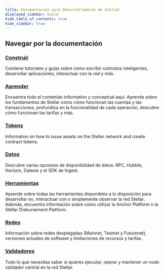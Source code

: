 ```yaml
---
title: Documentación para Desarrolladores de Stellar
displayed_sidebar: build
hide_table_of_contents: true
hide_sidebar: true
---
```


## Navegar por la documentación

### [Construir](./build/README.mdx)

Contiene tutoriales y guías sobre cómo escribir contratos inteligentes, desarrollar aplicaciones, interactuar con la red y más.

### [Aprender](./learn/fundamentals/README.mdx)

Encuentra todo el contenido informativo y conceptual aquí. Aprende sobre los fundamentos de Stellar como cómo funcionan las cuentas y las transacciones, profundiza en la funcionalidad de cada operación, descubre cómo funcionan las tarifas y más.

### [Tokens](./tokens/README.mdx)

Information on how to issue assets on the Stellar network and create contract tokens.

### [Datos](./data/README.mdx)

Descubre varias opciones de disponibilidad de datos: RPC, Hubble, Horizon, Galexie y el SDK de Ingest.

### [Herramientas](./tools/README.mdx)

Aprende sobre todas las herramientas disponibles a tu disposición para desarrollar en, interactuar con o simplemente observar la red Stellar. Además, encuentra información sobre cómo utilizar la Anchor Platform o la Stellar Disbursement Platform.

### [Redes](./networks/README.mdx)

Información sobre redes desplegadas (Mainnet, Testnet y Futurenet), versiones actuales de software y limitaciones de recursos y tarifas.

### [Validadores](./validators/README.mdx)

Todo lo que necesitas saber si quieres ejecutar, operar y mantener un nodo validador central en la red Stellar.
